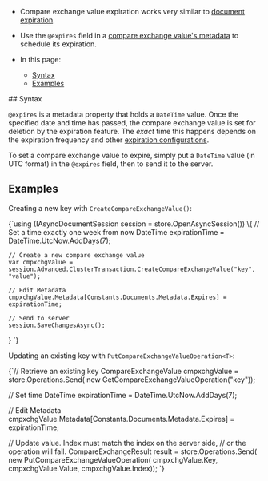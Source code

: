 
<Admonition type="note" title="">

* Compare exchange value expiration works very similar to [document expiration](../../../server/extensions/expiration.mdx).  

* Use the `@expires` field in a [compare exchange value's metadata](../../../client-api/operations/compare-exchange/compare-exchange-metadata.mdx) to schedule its expiration.  

* In this page:
  * [Syntax](../../../client-api/operations/compare-exchange/compare-exchange-expiration.mdx#syntax)
  * [Examples](../../../client-api/operations/compare-exchange/compare-exchange-expiration.mdx#examples)

</Admonition>
## Syntax

`@expires` is a metadata property that holds a `DateTime` value. Once the 
specified date and time has passed, the compare exchange value is set for 
deletion by the expiration feature. The _exact_ time this happens depends 
on the expiration frequency and other 
[expiration configurations](../../../server/extensions/expiration.mdx#configuring-the-expiration-feature).  

To set a compare exchange value to expire, simply put a `DateTime` value 
(in UTC format) in the `@expires` field, then to send it to the server.  



## Examples

Creating a new key with `CreateCompareExchangeValue()`:

<TabItem value="expiration_0" label="expiration_0">
<CodeBlock language="csharp">
{`using (IAsyncDocumentSession session = store.OpenAsyncSession())
\{
    // Set a time exactly one week from now
    DateTime expirationTime = DateTime.UtcNow.AddDays(7);

    // Create a new compare exchange value
    var cmpxchgValue = session.Advanced.ClusterTransaction.CreateCompareExchangeValue("key", "value");

    // Edit Metadata
    cmpxchgValue.Metadata[Constants.Documents.Metadata.Expires] = expirationTime;

    // Send to server
    session.SaveChangesAsync();
\}
`}
</CodeBlock>
</TabItem>

Updating an existing key with `PutCompareExchangeValueOperation<T>`:

<TabItem value="expiration_1" label="expiration_1">
<CodeBlock language="csharp">
{`// Retrieve an existing key
CompareExchangeValue<string> cmpxchgValue = store.Operations.Send(
        new GetCompareExchangeValueOperation<string>("key"));
                
// Set time
DateTime expirationTime = DateTime.UtcNow.AddDays(7);

// Edit Metadata
cmpxchgValue.Metadata[Constants.Documents.Metadata.Expires] = expirationTime;
                
// Update value. Index must match the index on the server side,
// or the operation will fail.
CompareExchangeResult<string> result = store.Operations.Send(
        new PutCompareExchangeValueOperation<string>(
            cmpxchgValue.Key,
            cmpxchgValue.Value,
            cmpxchgValue.Index));
`}
</CodeBlock>
</TabItem>




